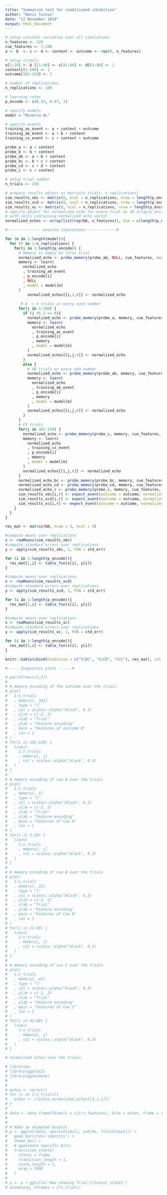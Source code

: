```yaml
---
title: "Summation test for conditioned inhibition"
author: "Deniz Tuzsus"
date: "12 November 2019"
output: html_document
---
```


```r
# setup constant variables over all simulations
n_features <- 120
cue_features <- 1:100
a <- b  <- c <- d <- context <- outcome <- rep(0, n_features)

# setup stimuli
a[1:20] <- b [21:40] <- c[41:60] <- d[61:80] <- 1
context[81:100] <- 1
outcome[101:120] <- 1

# number of replications
n_replications <- 100

# learning rates
p_encode <- c(0.33, 0.67, 1)

# specify models
model = "Minerva AL"
```

```r
# specify events
training_ax_event <- a + context + outcome
training_ab_event <- a + b + context
training_cx_event <- c + context + outcome

probe_a <- a + context
probe_b <- b + context
probe_ab <- a + b + context
probe_bc <- b + c + context
probe_cd <- c + d + context
probe_c <- c + context

# setup trial number
n_trials <- 150

# prepare results object as matrix[n_trials, n_replications]
sim_results_xbc <- matrix(0, ncol = n_replications, nrow = length(p_encode))
sim_results_xcd <- matrix(0, ncol = n_replications, nrow = length(p_encode))
sim_results_xc <- matrix(0, ncol = n_replications, nrow = length(p_encode))
# specify object for normalized echo for every trial as 3D array[p_encode, n_trials, n_replications]
# with cells containing normalized echo vector 
normalized_echos <- array(list(rep(NA, n_features)), dim = c(length(p_encode), n_trials, n_replications))
```

```r
#--------------- execute simulations--------------#

for (m in 1:length(model)){
  for (r in 1:n_replications) {
    for(i in 1:length(p_encode)) {
      # Memory is empty on first trial
      normalized_echo <- probe_memory(probe_ab, NULL, cue_features, model = model[m])
      memory <- learn(
        normalized_echo
        , training_ab_event
        , p_encode[i]
        , NULL
        , model = model[m]
      )
          normalized_echos[[i,1,r]] <- normalized_echo
      
       # A -> X trials on every even number
      for(j in 2:100) {
        if (j %% 2 == 0){
          normalized_echo <- probe_memory(probe_a, memory, cue_features, model = model[m])
          memory <- learn(
            normalized_echo
            , training_ax_event
            , p_encode[i]
            , memory
            , model = model[m]
          )
          normalized_echos[[i,j,r]] <- normalized_echo
        }
        else {
          # AB trials on every odd number
          normalized_echo <- probe_memory(probe_ab, memory, cue_features, model = model[m])
          memory <- learn(
            normalized_echo
            , training_ab_event
            , p_encode[i]
            , memory
            , model = model[m]
          )
          normalized_echos[[i,j,r]] <- normalized_echo
        }
      }
      # CX trials
      for(j in 101:150) {
        normalized_echo <- probe_memory(probe_c, memory, cue_features, model = model[m])
        memory <- learn(
          normalized_echo
          , training_cx_event
          , p_encode[i]
          , memory
          , model = model[m]
        )
        normalized_echos[[i,j,r]] <- normalized_echo
      }
      normalized_echo_bc <- probe_memory(probe_bc, memory, cue_features, model = model[m])
      normalized_echo_cd <- probe_memory(probe_cd, memory, cue_features, model = model[m])
      normalized_echo_c <- probe_memory(probe_c, memory, cue_features, model = model[m])
      sim_results_xbc[i,r] <- expect_event(outcome = outcome, normalized_echo = normalized_echo_bc)
      sim_results_xcd[i,r] <- expect_event(outcome = outcome, normalized_echo = normalized_echo_cd)
      sim_results_xc[i,r] <- expect_event(outcome = outcome, normalized_echo = normalized_echo_c)
    }
  }
}
```

```r
res_mat <- matrix(NA, nrow = 3, ncol = 3)

#compute means over replications
x <- rowMeans(sim_results_xbc)
#compute standard errors over replications
y <- apply(sim_results_xbc, 1, FUN = std_err)

for (i in 1:length(p_encode)){
  res_mat[1,i] <- table_fun(x[i], y[i])
}

#compute means over replications
x <- rowMeans(sim_results_xcd)
#compute standard errors over replications
y <- apply(sim_results_xcd, 1, FUN = std_err)

for (i in 1:length(p_encode)){
  res_mat[2,i] <- table_fun(x[i], y[i])
}

#compute means over replications
x <- rowMeans(sim_results_xc)
#compute standard errors over replications
y <- apply(sim_results_xc, 1, FUN = std_err)

for (i in 1:length(p_encode)){
  res_mat[3,i] <- table_fun(x[i], y[i])
}

knitr::kable(cbind(Condition = c("X|BC", "X|CD", "X|C"), res_mat), col.names = c("Condition", round(p_encode, 2)))

```


```r
#----- diagnostic plots ------#

# par(mfrow=c(2,2))
# 
# # memory encoding of the outcome over the trials
# plot(
#   1:n_trials
#   , memory[, 101]
#   , type = "l"
#   , col = scales::alpha("black", 0.3)
#   , ylim = c(-2, 2)
#   , xlab = "Trial"
#   , ylab = "Feature encoding"
#   , main = "Features of outcome X"
#   , las = 1
# )
# for(i in 102:120) {
#   lines(
#     1:n_trials
#     , memory[, i]
#     , col = scales::alpha("black", 0.3)
#   )
# }
# 
# # memory encoding of cue A over the trials
# plot(
#   1:n_trials
#   , memory[, 1]
#   , type = "l"
#   , col = scales::alpha("black", 0.3)
#   , ylim = c(-2, 2)
#   , xlab = "Trial"
#   , ylab = "Feature encoding"
#   , main = "Features of Cue A"
#   , las = 1
# )
# for(i in 2:20) {
#   lines(
#     1:n_trials
#     , memory[, i]
#     , col = scales::alpha("black", 0.3)
#   )
# }
# 
# # memory encoding of cue B over the trials
# plot(
#   1:n_trials
#   , memory[, 21]
#   , type = "l"
#   , col = scales::alpha("black", 0.3)
#   , ylim = c(-2, 2)
#   , xlab = "Trial"
#   , ylab = "Feature encoding"
#   , main = "Features of Cue B"
#   , las = 1
# )
# for(i in 21:40) {
#   lines(
#     1:n_trials
#     , memory[, i]
#     , col = scales::alpha("black", 0.3)
#   )
# }
# 
# # memory encoding of cue C over the trials
# plot(
#   1:n_trials
#   , memory[, 41]
#   , type = "l"
#   , col = scales::alpha("black", 0.3)
#   , ylim = c(-2, 2)
#   , xlab = "Trial"
#   , ylab = "Feature encoding"
#   , main = "Features of Cue C"
#   , las = 1
# )
# for(i in 41:60) {
#   lines(
#     1:n_trials
#     , memory[, i]
#     , col = scales::alpha("black", 0.3)
#   )
# }
```

```r
# normalized echos over the trials

# libraries:
# library(ggplot2)
# library(gganimate)
# 
# 
# echos <- vector()
# for (i in 1:n_trials){
#   echos <- c(echos,normalized_echos[[3,i,1]])
# }
# 
# data <- data.frame(Stimuli = c(1:n_features), Echo = echos, frame = rep(1:n_trials, each = n_features))
# 
# 
# # Make an animated boxplot
# p <- ggplot(data, aes(x=Stimuli, y=Echo, fill=Stimuli)) + 
#   geom_bar(stat='identity') +
#   theme_bw() +
#   # gganimate specific bits:
#   transition_states(
#     states = frame,
#     transition_length = 1,
#     state_length = 1, 
#     wrap = TRUE
#   ) 
# 
# p <- p + ggtitle('Now showing Trial:{closest_state}')
# animate(p, nframes = 2*n_trials)
```


